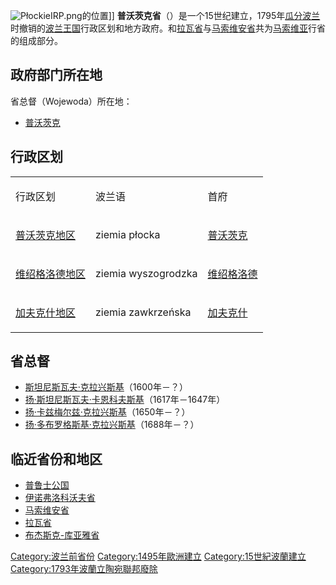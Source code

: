 {{unreferenced|time=2009-2-16}}
[[Image:PłockieIRP.png|thumb]]的位置]]
'''普沃茨克省'''（{{lang-pl|''Województwo Płockie''}}）是一个15世纪建立，1795年[[瓜分波兰|瓜分波兰]]时撤销的[[波兰王国|波兰王国]]行政区划和地方政府。和[[拉瓦省|拉瓦省]]与[[马索维安省|马索维安省]]共为[[马索维亚|马索维亚]]行省的组成部分。

==政府部门所在地==
省总督（Wojewoda）所在地： 
* [[普沃茨克|普沃茨克]]

==行政区划==
{|border=1
|- style="background:#c0c0c0"
|行政区划||波兰语||首府
|-
| [[普沃茨克地区|普沃茨克地区]]|| ziemia płocka||[[普沃茨克|普沃茨克]]
|-
| [[维绍格洛德地区|维绍格洛德地区]]|| ziemia wyszogrodzka||[[维绍格洛德|维绍格洛德]]
|-
| [[加夫克什地区|加夫克什地区]]|| ziemia zawkrzeńska||[[加夫克什|加夫克什]]
|}

==省总督==
*[[斯坦尼斯瓦夫·克拉兴斯基|斯坦尼斯瓦夫·克拉兴斯基]]（1600年－？）
*[[扬·斯坦尼斯瓦夫·卡恩科夫斯基|扬·斯坦尼斯瓦夫·卡恩科夫斯基]]（1617年－1647年）
*[[扬·卡兹梅尔兹·克拉兴斯基|扬·卡兹梅尔兹·克拉兴斯基]]（1650年－？）
*[[扬·多布罗格斯基·克拉兴斯基|扬·多布罗格斯基·克拉兴斯基]]（1688年－？）

==临近省份和地区==
*[[普鲁士公国|普鲁士公国]]
*[[伊诺弗洛科沃夫省|伊诺弗洛科沃夫省]]
*[[马索维安省_(1526-1795)|马索维安省]]
*[[拉瓦省|拉瓦省]]
*[[布杰斯克-库亚雅省|布杰斯克-库亚雅省]]

{{Administrative division of the Polish-Lithuanian Commonwealth}}

[[Category:波兰前省份|Category:波兰前省份]]
[[Category:1495年歐洲建立|Category:1495年歐洲建立]]
[[Category:15世紀波蘭建立|Category:15世紀波蘭建立]]
[[Category:1793年波蘭立陶宛聯邦廢除|Category:1793年波蘭立陶宛聯邦廢除]]

{{Poland-stub}}
